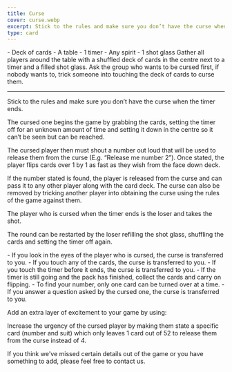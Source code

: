 ```yaml
---
title: Curse
cover: curse.webp
excerpt: Stick to the rules and make sure you don’t have the curse when the timer ends.
type: card
---
```


<GameHero
  cover="/BeerGoggleGames/images/curse.webp"
  alt="Curse"
/>

<GameSection title="Equipment" icon="/BeerGoggleGames/images/liquor.webp">
-   Deck of cards
-   A table
-   1 timer
-   Any spirit
-   1 shot glass
</GameSection>

<GameSection title="Setup" icon="/BeerGoggleGames/images/settings.webp">
Gather all players around the table with a shuffled deck of cards in the centre next to a timer and a filled shot glass. Ask the group who wants to be cursed first, if nobody wants to, trick someone into touching the deck of cards to curse them.

* * *
</GameSection>

<GameSection title="Aim of the Game" icon="/BeerGoggleGames/images/target.webp">
<p>Stick to the rules and make sure you don’t have the curse when the timer ends.</p>
</GameSection>

<GameSection title="How to Play" icon="/BeerGoggleGames/images/question.webp">
The cursed one begins the game by grabbing the cards, setting the timer off for an unknown amount of time and setting it down in the centre so it can’t be seen but can be reached.

The cursed player then must shout a number out loud that will be used to release them from the curse (E.g. “Release me number 2”). Once stated, the player flips cards over 1 by 1 as fast as they wish from the face down deck.

If the number stated is found, the player is released from the curse and can pass it to any other player along with the card deck. The curse can also be removed by tricking another player into obtaining the curse using the rules of the game against them.

The player who is cursed when the timer ends is the loser and takes the shot.

The round can be restarted by the loser refilling the shot glass, shuffling the cards and setting the timer off again.
</GameSection>

<GameSection title="Rules" icon="/BeerGoggleGames/images/rules.webp">
-   If you look in the eyes of the player who is cursed, the curse is transferred to you.
-   If you touch any of the cards, the curse is transferred to you.
-   If you touch the timer before it ends, the curse is transferred to you.
-   If the timer is still going and the pack has finished, collect the cards and carry on flipping.
-   To find your number, only one card can be turned over at a time.
-   If you answer a question asked by the cursed one, the curse is transferred to you.
</GameSection>

<GameSection title="Special Edition" icon="/BeerGoggleGames/images/special.webp">
<p>Add an extra layer of excitement to your game by using:</p>
</GameSection>

<GameSection title="**Exact**" icon="/BeerGoggleGames/images/question.webp">
<p>Increase the urgency of the cursed player by making them state a specific card (number and suit) which only leaves 1 card out of 52 to release them from the curse instead of 4.</p>
</GameSection>

<ShareButtons title="Curse" />

<FeedbackCard>
<p>If you think we've missed certain details out of the game or you have something to add, please feel free to contact us.</p>
</FeedbackCard>

